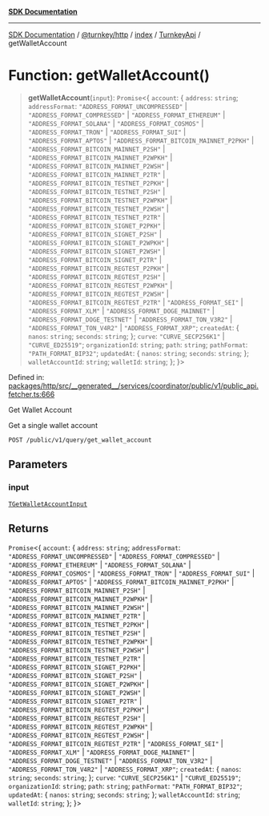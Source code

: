 [**SDK Documentation**](../../../../../../README.mdx)

***

[SDK Documentation](../../../../../../packages.mdx) / [@turnkey/http](../../../../README.mdx) / [index](../../../README.mdx) / [TurnkeyApi](../README.mdx) / getWalletAccount

# Function: getWalletAccount()

> **getWalletAccount**(`input`): `Promise`\<\{ `account`: \{ `address`: `string`; `addressFormat`: `"ADDRESS_FORMAT_UNCOMPRESSED"` \| `"ADDRESS_FORMAT_COMPRESSED"` \| `"ADDRESS_FORMAT_ETHEREUM"` \| `"ADDRESS_FORMAT_SOLANA"` \| `"ADDRESS_FORMAT_COSMOS"` \| `"ADDRESS_FORMAT_TRON"` \| `"ADDRESS_FORMAT_SUI"` \| `"ADDRESS_FORMAT_APTOS"` \| `"ADDRESS_FORMAT_BITCOIN_MAINNET_P2PKH"` \| `"ADDRESS_FORMAT_BITCOIN_MAINNET_P2SH"` \| `"ADDRESS_FORMAT_BITCOIN_MAINNET_P2WPKH"` \| `"ADDRESS_FORMAT_BITCOIN_MAINNET_P2WSH"` \| `"ADDRESS_FORMAT_BITCOIN_MAINNET_P2TR"` \| `"ADDRESS_FORMAT_BITCOIN_TESTNET_P2PKH"` \| `"ADDRESS_FORMAT_BITCOIN_TESTNET_P2SH"` \| `"ADDRESS_FORMAT_BITCOIN_TESTNET_P2WPKH"` \| `"ADDRESS_FORMAT_BITCOIN_TESTNET_P2WSH"` \| `"ADDRESS_FORMAT_BITCOIN_TESTNET_P2TR"` \| `"ADDRESS_FORMAT_BITCOIN_SIGNET_P2PKH"` \| `"ADDRESS_FORMAT_BITCOIN_SIGNET_P2SH"` \| `"ADDRESS_FORMAT_BITCOIN_SIGNET_P2WPKH"` \| `"ADDRESS_FORMAT_BITCOIN_SIGNET_P2WSH"` \| `"ADDRESS_FORMAT_BITCOIN_SIGNET_P2TR"` \| `"ADDRESS_FORMAT_BITCOIN_REGTEST_P2PKH"` \| `"ADDRESS_FORMAT_BITCOIN_REGTEST_P2SH"` \| `"ADDRESS_FORMAT_BITCOIN_REGTEST_P2WPKH"` \| `"ADDRESS_FORMAT_BITCOIN_REGTEST_P2WSH"` \| `"ADDRESS_FORMAT_BITCOIN_REGTEST_P2TR"` \| `"ADDRESS_FORMAT_SEI"` \| `"ADDRESS_FORMAT_XLM"` \| `"ADDRESS_FORMAT_DOGE_MAINNET"` \| `"ADDRESS_FORMAT_DOGE_TESTNET"` \| `"ADDRESS_FORMAT_TON_V3R2"` \| `"ADDRESS_FORMAT_TON_V4R2"` \| `"ADDRESS_FORMAT_XRP"`; `createdAt`: \{ `nanos`: `string`; `seconds`: `string`; \}; `curve`: `"CURVE_SECP256K1"` \| `"CURVE_ED25519"`; `organizationId`: `string`; `path`: `string`; `pathFormat`: `"PATH_FORMAT_BIP32"`; `updatedAt`: \{ `nanos`: `string`; `seconds`: `string`; \}; `walletAccountId`: `string`; `walletId`: `string`; \}; \}\>

Defined in: [packages/http/src/\_\_generated\_\_/services/coordinator/public/v1/public\_api.fetcher.ts:666](https://github.com/tkhq/sdk/blob/3a88af7d1d927c6022706911d6af0f92f1440e00/packages/http/src/__generated__/services/coordinator/public/v1/public_api.fetcher.ts#L666)

Get Wallet Account

Get a single wallet account

`POST /public/v1/query/get_wallet_account`

## Parameters

### input

[`TGetWalletAccountInput`](../type-aliases/TGetWalletAccountInput.mdx)

## Returns

`Promise`\<\{ `account`: \{ `address`: `string`; `addressFormat`: `"ADDRESS_FORMAT_UNCOMPRESSED"` \| `"ADDRESS_FORMAT_COMPRESSED"` \| `"ADDRESS_FORMAT_ETHEREUM"` \| `"ADDRESS_FORMAT_SOLANA"` \| `"ADDRESS_FORMAT_COSMOS"` \| `"ADDRESS_FORMAT_TRON"` \| `"ADDRESS_FORMAT_SUI"` \| `"ADDRESS_FORMAT_APTOS"` \| `"ADDRESS_FORMAT_BITCOIN_MAINNET_P2PKH"` \| `"ADDRESS_FORMAT_BITCOIN_MAINNET_P2SH"` \| `"ADDRESS_FORMAT_BITCOIN_MAINNET_P2WPKH"` \| `"ADDRESS_FORMAT_BITCOIN_MAINNET_P2WSH"` \| `"ADDRESS_FORMAT_BITCOIN_MAINNET_P2TR"` \| `"ADDRESS_FORMAT_BITCOIN_TESTNET_P2PKH"` \| `"ADDRESS_FORMAT_BITCOIN_TESTNET_P2SH"` \| `"ADDRESS_FORMAT_BITCOIN_TESTNET_P2WPKH"` \| `"ADDRESS_FORMAT_BITCOIN_TESTNET_P2WSH"` \| `"ADDRESS_FORMAT_BITCOIN_TESTNET_P2TR"` \| `"ADDRESS_FORMAT_BITCOIN_SIGNET_P2PKH"` \| `"ADDRESS_FORMAT_BITCOIN_SIGNET_P2SH"` \| `"ADDRESS_FORMAT_BITCOIN_SIGNET_P2WPKH"` \| `"ADDRESS_FORMAT_BITCOIN_SIGNET_P2WSH"` \| `"ADDRESS_FORMAT_BITCOIN_SIGNET_P2TR"` \| `"ADDRESS_FORMAT_BITCOIN_REGTEST_P2PKH"` \| `"ADDRESS_FORMAT_BITCOIN_REGTEST_P2SH"` \| `"ADDRESS_FORMAT_BITCOIN_REGTEST_P2WPKH"` \| `"ADDRESS_FORMAT_BITCOIN_REGTEST_P2WSH"` \| `"ADDRESS_FORMAT_BITCOIN_REGTEST_P2TR"` \| `"ADDRESS_FORMAT_SEI"` \| `"ADDRESS_FORMAT_XLM"` \| `"ADDRESS_FORMAT_DOGE_MAINNET"` \| `"ADDRESS_FORMAT_DOGE_TESTNET"` \| `"ADDRESS_FORMAT_TON_V3R2"` \| `"ADDRESS_FORMAT_TON_V4R2"` \| `"ADDRESS_FORMAT_XRP"`; `createdAt`: \{ `nanos`: `string`; `seconds`: `string`; \}; `curve`: `"CURVE_SECP256K1"` \| `"CURVE_ED25519"`; `organizationId`: `string`; `path`: `string`; `pathFormat`: `"PATH_FORMAT_BIP32"`; `updatedAt`: \{ `nanos`: `string`; `seconds`: `string`; \}; `walletAccountId`: `string`; `walletId`: `string`; \}; \}\>
